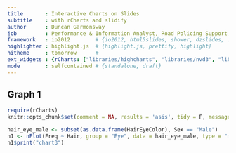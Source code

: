 ```yaml
---
title       : Interactive Charts on Slides 
subtitle    : with rCharts and slidify
author      : Duncan Garmonsway
job         : Performance & Information Analyst, Road Policing Support, NZ Police
framework   : io2012        # {io2012, html5slides, shower, dzslides, ...}
highlighter : highlight.js  # {highlight.js, prettify, highlight}
hitheme     : tomorrow      # 
ext_widgets : {rCharts: ["libraries/highcharts", "libraries/nvd3", "libraries/morris"]} # {mathjax, quiz, bootstrap}
mode        : selfcontained # {standalone, draft}
---
```


## Graph 1

```r
require(rCharts)
knitr::opts_chunk$set(comment = NA, results = 'asis', tidy = F, message = T)
```


```r
hair_eye_male <- subset(as.data.frame(HairEyeColor), Sex == "Male")
n1 <- nPlot(Freq ~ Hair, group = "Eye", data = hair_eye_male, type = "multiBarChart")
n1$print("chart3")
```